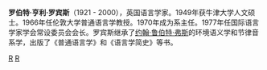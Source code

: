 {{unreferenced|time=2009-12-21T12:50:04+00:00}}
'''罗伯特·亨利·罗宾斯'''（1921 - 2000），英国语言学家。1949年获牛津大学人文硕士。1966年任伦敦大学普通语言学教授。1970年成为系主任。1977年任国际语言学家学会常设委员会会长。罗宾斯继承了[[约翰·鲁伯特·弗斯|约翰·鲁伯特·弗斯]]的环境语义学和节律音系学，出版了《普通语言学》和《语言学简史》等书。

[[Category:英國語言學家|R]]
[[Category:牛津大學新學院校友|R]]